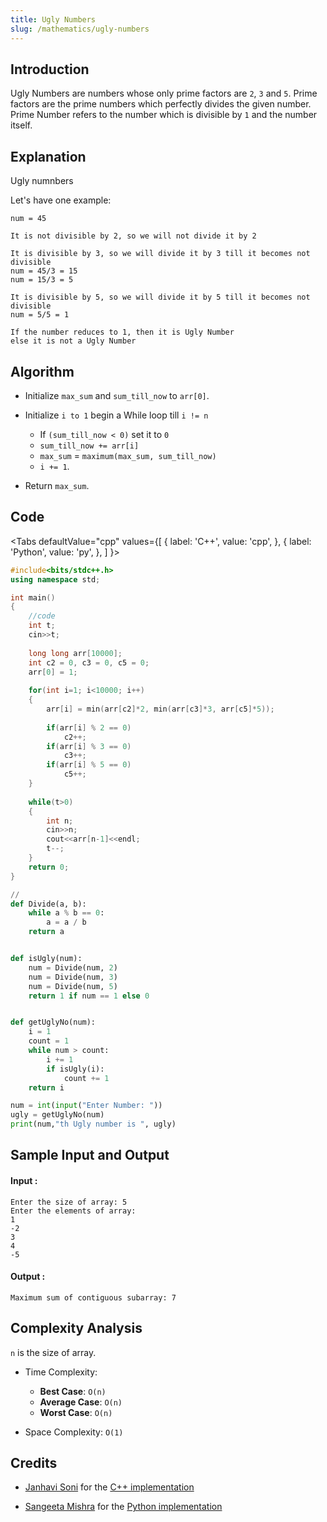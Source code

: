 ```yaml
---
title: Ugly Numbers
slug: /mathematics/ugly-numbers
---
```


## Introduction

Ugly Numbers are numbers whose only prime factors are `2`, `3` and `5`. Prime factors are the prime numbers which perfectly divides the given number. Prime Number refers to the number which is divisible by `1` and the number itself.  

## Explanation 

Ugly numnbers 

Let's have one example: 

```
num = 45

It is not divisible by 2, so we will not divide it by 2

It is divisible by 3, so we will divide it by 3 till it becomes not divisible
num = 45/3 = 15
num = 15/3 = 5

It is divisible by 5, so we will divide it by 5 till it becomes not divisible
num = 5/5 = 1

If the number reduces to 1, then it is Ugly Number
else it is not a Ugly Number
```

## Algorithm

- Initialize `max_sum` and `sum_till_now` to `arr[0]`.

- Initialize `i to 1` begin a While loop till `i != n`
  - If `(sum_till_now < 0)` set it to `0`
  - `sum_till_now += arr[i]`
  - `max_sum` = `maximum(max_sum, sum_till_now)`
  - `i += 1`.
- Return `max_sum`.

## Code


<Tabs
  defaultValue="cpp"
  values={[
    { label: 'C++', value: 'cpp', },
    { label: 'Python', value: 'py', },
  ]
}>
<TabItem value="cpp">

```cpp
#include<bits/stdc++.h>
using namespace std;

int main()
{
    //code
    int t;
    cin>>t;
    
    long long arr[10000];
    int c2 = 0, c3 = 0, c5 = 0;
    arr[0] = 1;
    
    for(int i=1; i<10000; i++)
    {
        arr[i] = min(arr[c2]*2, min(arr[c3]*3, arr[c5]*5));
        
        if(arr[i] % 2 == 0)
            c2++;
        if(arr[i] % 3 == 0)
            c3++;
        if(arr[i] % 5 == 0)
            c5++;
    }
    
    while(t>0)
    {
        int n;
        cin>>n;
        cout<<arr[n-1]<<endl;
        t--;
    }
    return 0;
}
```
</TabItem>

<TabItem value="py">

```python   
//
def Divide(a, b):
    while a % b == 0:
        a = a / b
    return a


def isUgly(num):
    num = Divide(num, 2)
    num = Divide(num, 3)
    num = Divide(num, 5)
    return 1 if num == 1 else 0


def getUglyNo(num):
    i = 1
    count = 1
    while num > count:
        i += 1
        if isUgly(i):
            count += 1
    return i

num = int(input("Enter Number: "))
ugly = getUglyNo(num)
print(num,"th Ugly number is ", ugly)
```
</TabItem>

</Tabs>

## Sample Input and Output

#### Input :

```
Enter the size of array: 5
Enter the elements of array: 
1 
-2 
3 
4 
-5
```
#### Output :
```
Maximum sum of contiguous subarray: 7
```

## Complexity Analysis

`n` is the size of array.

- Time Complexity:

  - **Best Case**: `O(n)`
  - **Average Case**: `O(n)`
  - **Worst Case**: `O(n)`

- Space Complexity: `O(1)`

## Credits
* [Janhavi Soni](https://github.com/JanhaviSoni) for the [C++ implementation](https://github.com/TesseractCoding/NeoAlgo/blob/master/C-Plus-Plus/math/ugly_numbers.cpp)

* [Sangeeta Mishra](https://github.com/SangeetaMishra) for the [Python implementation](https://github.com/TesseractCoding/NeoAlgo/blob/master/Python/other/Kadanes_Algorithm.py)